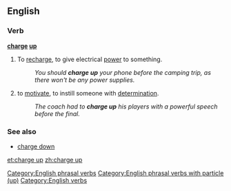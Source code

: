 ==English==

===Verb===
'''[[charge]] [[up]]'''

# {{transitive}} To [[recharge]], to give electrical [[power]] to something.
#: ''You should '''charge up''' your phone before the camping trip, as there won't be any power supplies.''
# {{idiomatic}} to [[motivate]], to instill someone with [[determination]].
#: ''The coach had to '''charge up''' his players with a powerful speech before the final.''

===See also===
* [[charge down]]

[[Category:English phrasal verbs]]
[[Category:English phrasal verbs with particle (up)]]
[[Category:English verbs]]

[[et:charge up]]
[[zh:charge up]]